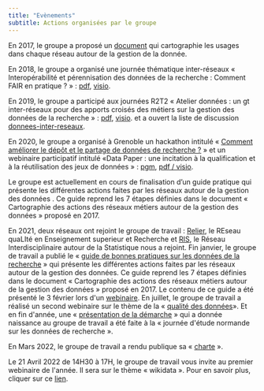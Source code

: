 ```yaml
---
title: "Evènements"
subtitle: Actions organisées par le groupe
---
```


En 2017, le groupe a proposé un [document](GTInterreseaux-CartoSyntheseV6-optimise.pdf)
 qui cartographie les usages dans chaque réseau autour de la gestion de la donnée.
			
En 2018, le groupe a organisé une journée thématique inter-réseaux « Interopérabilité et pérennisation des données de la recherche : Comment FAIR en pratique ? » : [pdf](https://gt-donnees2018.sciencesconf.org/), [visio](https://webcast.in2p3.fr/container/interoperabilite-et-perennisation-des-donnees-de-la-recherche).

En 2019, le groupe a participé aux journées R2T2 « Atelier données : un gt inter-réseaux pour des apports croisés des métiers sur la gestion des données de la recherche » : [pdf](/download/R2T2_atelier_donn%C3%A9es_Rivet.pdf), [visio](https://webcast.in2p3.fr/video/un-gt-inter-reseaux-pour-des-apports-croises-des-metiers-sur-la-gestion-des-donnees-de-la-recherche).
 et a ouvert la liste de discussion [donnees-inter-reseaux](/download/Raison_etre_liste_donnees-inter-reseaux.pdf).

En 2020, le groupe a organisé à Grenoble un hackathon intitulé « [Comment améliorer le dépôt et le partage de données de recherche ?](https://gt-donnees2020.sciencesconf.org) » et un webinaire participatif intitulé «Data Paper : une incitation à la qualification et à la réutilisation des jeux de données » : [pgm](Programme_Webinaire_data_paper_5nov2020_GT_Donnees_MITI.pdf), [pdf / visio](datapaper.qmd).

Le groupe est actuellement en cours de finalisation d’un guide pratique qui présente les différentes actions faites par les réseaux
autour de la gestion des données . Ce guide reprend les 7 étapes définies dans le document « Cartographie des actions des réseaux
métiers autour de la gestion des données » proposé en 2017.

En 2021, deux réseaux ont rejoint le groupe de travail :
[Relier](http://www.relier-univ.fr/), le REseau quaLIté en Enseignement
superieur et Recherche et [RIS](https://ris.cnrs.fr/), le Réseau
Interdisciplinaire autour de la Statistique nous a rejoint. Fin janvier,
le groupe de travail a publié le « [guide de bonnes pratiques sur les
données de la
recherche](https://mi-gt-donnees.pages.math.unistra.fr/guide/00-introduction.html)
» qui présente les différentes actions faites par les réseaux autour de
la gestion des données. Ce guide reprend les 7 étapes définies dans le
document « Cartographie des actions des réseaux métiers autour de la
gestion des données » proposé en 2017. Le contenu de ce guide a été
présenté le 3 février lors d\'un
[webinaire](https://www.canal-u.tv/video/atelier_donnees/presentation_du_guide_de_bonnes_pratiques_des_donnees_de_la_recherche.59537).
En juillet, le groupe de travail a réalisé un second webinaire sur le
thème de la « [qualité des
données](https://mi-gt-donnees.pages.math.unistra.fr/site/download/2021_07_05_Programme_Webinaire_Qualite.pdf)». Et en fin d\'année, une « [présentation de la
démarche](https://jedata-normande.sciencesconf.org/data/pages/20211203_MC_Quidoz_journee_donnees_normande.pdf)
» qui a donnée naissance au groupe de travail a été faite à la « journée
d\'étude normande sur les données de recherche ».

En Mars 2022, le groupe de travail a rendu publique sa «
[charte](/download/charte-gt-donnees_v2.pdf)
».

Le 21 Avril 2022 de 14H30 à 17H, le groupe de travail vous invite au
premier webinaire de l\'année. Il sera sur le thème « wikidata ». Pour
en savoir plus, cliquer sur ce [lien](wikidata.qmd).
